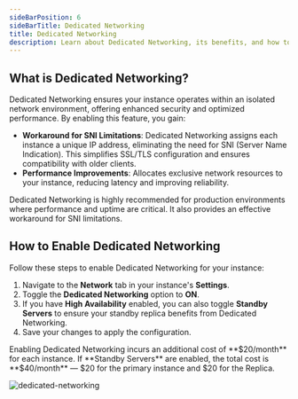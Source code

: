 ```yaml
---
sideBarPosition: 6
sideBarTitle: Dedicated Networking
title: Dedicated Networking
description: Learn about Dedicated Networking, its benefits, and how to enable it for your Tembo instance.
---
```



## What is Dedicated Networking?

Dedicated Networking ensures your instance operates within an isolated network environment, offering enhanced security and optimized performance. By enabling this feature, you gain:

- **Workaround for SNI Limitations**: Dedicated Networking assigns each instance a unique IP address, eliminating the need for SNI (Server Name Indication). This simplifies SSL/TLS configuration and ensures compatibility with older clients.
- **Performance Improvements**: Allocates exclusive network resources to your instance, reducing latency and improving reliability.

<Callout variant='info'>
  Dedicated Networking is highly recommended for production environments where performance and uptime are critical. It also provides an effective workaround for SNI limitations.
</Callout>

## How to Enable Dedicated Networking

Follow these steps to enable Dedicated Networking for your instance:

1. Navigate to the **Network** tab in your instance's **Settings**.
2. Toggle the **Dedicated Networking** option to **ON**.
3. If you have **High Availability** enabled, you can also toggle **Standby Servers** to ensure your standby replica benefits from Dedicated Networking.
4. Save your changes to apply the configuration.

<Callout variant='warning'>
  Enabling Dedicated Networking incurs an additional cost of **$20/month** for each instance. If **Standby Servers** are enabled, the total cost is **$40/month** — $20 for the primary instance and $20 for the Replica.
</Callout>

![dedicated-networking](./dedicated-networking.png)
